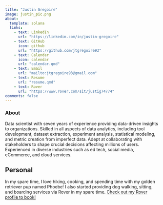 ```yaml
---
title: "Justin Gregoire"
image: justin_pic.png
about:
  template: solana
  links:
    - text: LinkedIn
      url: "https://linkedin.com/in/justin-gregoire"
    - text: GitHub
      icon: github
      url: "https://github.com/jtgregoire93"
    - text: Calendar
      icon: calendar
      url: "calendar.qmd"
    - text: Email
      url: "mailto:jtgregoire93@gmail.com"
    - text: Resume
      url: "resume.qmd"
    - text: Rover
      url: "https://www.rover.com/sit/justig74774"
comments: false
---
```


### About

::: {#about-me}
Data scientist with seven years of experience providing data-driven insights to organizations. Skilled in all aspects of data analytics, including tool development, dataset extraction, experiment analysis, statistical modeling, and metric creation from imperfect data. Adept at collaborating with stakeholders to shape crucial decisions affecting millions of users. Experienced in diverse industries such as ed tech, social media, eCommerce, and cloud services.

```{=html}
<!-- Google Calendar Appointment Scheduling begin -->
<link href="https://calendar.google.com/calendar/scheduling-button-script.css" rel="stylesheet">
<script src="https://calendar.google.com/calendar/scheduling-button-script.js" async></script>
<script>
(function() {
  var target = document.currentScript;
  window.addEventListener('load', function() {
    calendar.schedulingButton.load({
      url: 'https://calendar.google.com/calendar/appointments/schedules/AcZssZ2THDzW1Mowg7Di_PrTmYjMRS9UsIqyAjrLIzNM-WOSbeXCeYTXGFB4j538ldKwjw8tnea4A3_1?gv=true',
      color: '#2c3e50',
      label: "Book some time with me!",
      target,
    });
  });
})();
</script>
<!-- end Google Calendar Appointment Scheduling -->
```
## Personal

In my spare time, I love hiking, cooking, and spending time with my golden retriever pup named Phoebe! I also started providing dog walking, sitting, and boarding services via Rover in my spare time. [Check out my Rover profile to book!](https://www.rover.com/sit/justig74774 "Rover")
:::
